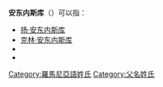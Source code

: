 {{noteTA
|1=zh-tw:揚; zh-hk:伊昂; zh-cn:扬;
|2=zh-tw:安東內斯庫; zh-hk:安東尼斯古; zh-cn:安东内斯库;
}}
'''安东内斯库'''（{{Lang-ro|Antonescu}}）可以指：
* [[扬·安东内斯库|扬·安东内斯库]]
* [[克林·安东内斯库|克林·安东内斯库]]
* {{le|杜米特鲁·安东内斯库|Dumitru Antonescu}}
* {{le|米海伊·安东内斯库|Mihai Antonescu}}

{{Disambiguation|Popescu|Cat=五字姓氏消歧义}}
{{DEFAULTSORT:Antonescu}}
[[Category:羅馬尼亞語姓氏|Category:羅馬尼亞語姓氏]]
[[Category:父名姓氏|Category:父名姓氏]]